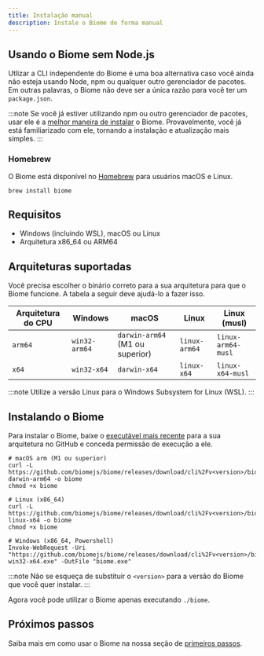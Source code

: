 ```yaml
---
title: Instalação manual
description: Instale o Biome de forma manual
---
```


## Usando o Biome sem Node.js

Utlizar a CLI independente do Biome é uma boa alternativa caso você ainda não esteja usando Node, npm ou qualquer outro gerenciador de pacotes.
Em outras palavras, o Biome não deve ser a única razão para você ter um `package.json`.

:::note
Se você já estiver utilizando npm ou outro gerenciador de pacotes, usar ele é a [melhor maneira de instalar](/pt-br/guides/getting-started#instalação) o Biome.
Provavelmente, você já está familiarizado com ele, tornando a instalação e atualização mais simples.
:::

### Homebrew

O Biome está disponível no [Homebrew](https://formulae.brew.sh/formula/biome) para usuários macOS e Linux.

```shell
brew install biome
```

## Requisitos

- Windows (incluindo WSL), macOS ou Linux
- Arquitetura x86_64 ou ARM64

## Arquiteturas suportadas

Você precisa escolher o binário correto para a sua arquitetura para que o Biome funcione. A tabela a seguir deve ajudá-lo a fazer isso.

| Arquitetura do CPU | Windows       | macOS                           | Linux         | Linux (musl)       |
| ------------------ | ------------- | ------------------------------- | ------------- | ------------------ |
| `arm64`            | `win32-arm64` | `darwin-arm64` (M1 ou superior) | `linux-arm64` | `linux-arm64-musl` |
| `x64`              | `win32-x64`   | `darwin-x64`                    | `linux-x64`   | `linux-x64-musl`   |

:::note
Utilize a versão Linux para o Windows Subsystem for Linux (WSL).
:::

## Instalando o Biome

Para instalar o Biome, baixe o [executável mais recente](https://github.com/biomejs/biome/releases) para a sua arquitetura no GitHub e conceda permissão de execução a ele.

```shell
# macOS arm (M1 ou superior)
curl -L https://github.com/biomejs/biome/releases/download/cli%2Fv<version>/biome-darwin-arm64 -o biome
chmod +x biome

# Linux (x86_64)
curl -L https://github.com/biomejs/biome/releases/download/cli%2Fv<version>/biome-linux-x64 -o biome
chmod +x biome

# Windows (x86_64, Powershell)
Invoke-WebRequest -Uri "https://github.com/biomejs/biome/releases/download/cli%2Fv<version>/biome-win32-x64.exe" -OutFile "biome.exe"
```

:::note
Não se esqueça de substituir o `<version>` para a versão do Biome que você quer instalar.
:::

Agora você pode utilizar o Biome apenas executando `./biome`.

## Próximos passos

Saiba mais em como usar o Biome na nossa seção de [primeiros passos](/pt-br/guides/getting-started#próximos-passos).
